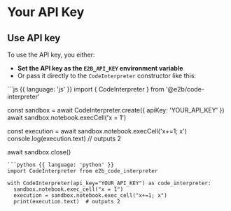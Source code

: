 
# Your API Key

<APIKey/>


## Use API key

To use the API key, you either:
- **Set the API key as the `E2B_API_KEY` environment variable**
- Or pass it directly to the `CodeInterpreter` constructor like this:
<CodeGroup isRunnable={false}>
```js {{ language: 'js' }}
import { CodeInterpreter } from '@e2b/code-interpreter'

const sandbox = await CodeInterpreter.create({ apiKey: 'YOUR_API_KEY' })
await sandbox.notebook.execCell('x = 1')

const execution = await sandbox.notebook.execCell('x+=1; x')
console.log(execution.text)  // outputs 2

await sandbox.close()
```
```python {{ language: 'python' }}
import CodeInterpreter from e2b_code_interpreter

with CodeInterpreter(api_key="YOUR_API_KEY") as code_interpreter:
  sandbox.notebook.exec_cell("x = 1")
  execution = sandbox.notebook.exec_cell("x+=1; x")
  print(execution.text)  # outputs 2
```
</CodeGroup>


